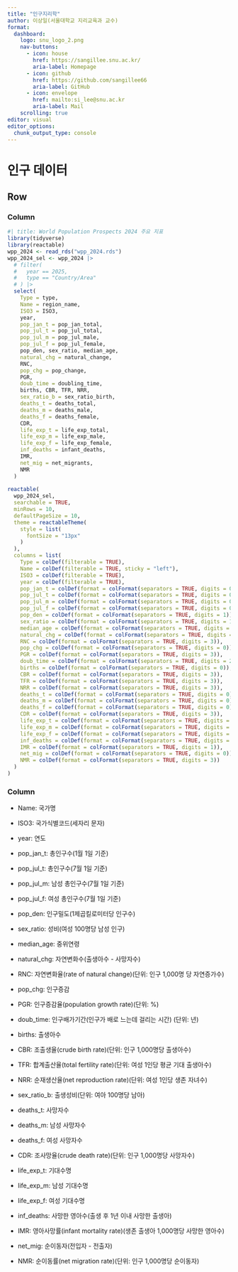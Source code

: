 ```yaml
---
title: "인구지리학"
author: 이상일(서울대학교 지리교육과 교수)
format: 
  dashboard:
    logo: snu_logo_2.png
    nav-buttons: 
      - icon: house
        href: https://sangillee.snu.ac.kr/
        aria-label: Homepage
      - icon: github
        href: https://github.com/sangillee66
        aria-label: GitHub
      - icon: envelope
        href: mailto:si_lee@snu.ac.kr
        aria-label: Mail
    scrolling: true
editor: visual
editor_options: 
  chunk_output_type: console
---
```


# 인구 데이터

## Row

### Column {width="65%"}

```r
#| title: World Population Prospects 2024 주요 지표
library(tidyverse)
library(reactable)
wpp_2024 <- read_rds("wpp_2024.rds")
wpp_2024_sel <- wpp_2024 |> 
  # filter(
  #   year == 2025,
  #   type == "Country/Area"
  # ) |>  
  select(
    Type = type,
    Name = region_name, 
    ISO3 = ISO3,
    year, 
    pop_jan_t = pop_jan_total, 
    pop_jul_t = pop_jul_total, 
    pop_jul_m = pop_jul_male, 
    pop_jul_f = pop_jul_female,
    pop_den, sex_ratio, median_age, 
    natural_chg = natural_change, 
    RNC, 
    pop_chg = pop_change,
    PGR, 
    doub_time = doubling_time, 
    births, CBR, TFR, NRR, 
    sex_ratio_b = sex_ratio_birth, 
    deaths_t = deaths_total, 
    deaths_m = deaths_male, 
    deaths_f = deaths_female, 
    CDR, 
    life_exp_t = life_exp_total, 
    life_exp_m = life_exp_male, 
    life_exp_f = life_exp_female, 
    inf_deaths = infant_deaths, 
    IMR, 
    net_mig = net_migrants,
    NMR
  )
  
reactable(
  wpp_2024_sel,
  searchable = TRUE,
  minRows = 10,
  defaultPageSize = 10,
  theme = reactableTheme(
    style = list(
      fontSize = "13px"
    )
  ),
  columns = list(
    Type = colDef(filterable = TRUE),
    Name = colDef(filterable = TRUE, sticky = "left"),
    ISO3 = colDef(filterable = TRUE),
    year = colDef(filterable = TRUE), 
    pop_jan_t = colDef(format = colFormat(separators = TRUE, digits = 0)),
    pop_jul_t = colDef(format = colFormat(separators = TRUE, digits = 0)),
    pop_jul_m = colDef(format = colFormat(separators = TRUE, digits = 0)),
    pop_jul_f = colDef(format = colFormat(separators = TRUE, digits = 0)),
    pop_den = colDef(format = colFormat(separators = TRUE, digits = 1)),
    sex_ratio = colDef(format = colFormat(separators = TRUE, digits = 1)),
    median_age = colDef(format = colFormat(separators = TRUE, digits = 1)),
    natural_chg = colDef(format = colFormat(separators = TRUE, digits = 0)),
    RNC = colDef(format = colFormat(separators = TRUE, digits = 3)),
    pop_chg = colDef(format = colFormat(separators = TRUE, digits = 0)),
    PGR = colDef(format = colFormat(separators = TRUE, digits = 3)),
    doub_time = colDef(format = colFormat(separators = TRUE, digits = 2)),
    births = colDef(format = colFormat(separators = TRUE, digits = 0)),
    CBR = colDef(format = colFormat(separators = TRUE, digits = 3)),
    TFR = colDef(format = colFormat(separators = TRUE, digits = 3)),
    NRR = colDef(format = colFormat(separators = TRUE, digits = 3)),
    deaths_t = colDef(format = colFormat(separators = TRUE, digits = 0)),
    deaths_m = colDef(format = colFormat(separators = TRUE, digits = 0)),
    deaths_f = colDef(format = colFormat(separators = TRUE, digits = 0)),
    CDR = colDef(format = colFormat(separators = TRUE, digits = 3)),
    life_exp_t = colDef(format = colFormat(separators = TRUE, digits = 1)),
    life_exp_m = colDef(format = colFormat(separators = TRUE, digits = 1)),
    life_exp_f = colDef(format = colFormat(separators = TRUE, digits = 1)),
    inf_deaths = colDef(format = colFormat(separators = TRUE, digits = 0)),
    IMR = colDef(format = colFormat(separators = TRUE, digits = 1)),
    net_mig = colDef(format = colFormat(separators = TRUE, digits = 0)),
    NMR = colDef(format = colFormat(separators = TRUE, digits = 3))
  )
)
```

### Column {width="35%"}

::: {.card title="변수 설명"}
-   Name: 국가명

-   ISO3: 국가식별코드(세자리 문자)

-   year: 연도

-   pop_jan_t: 총인구수(1월 1일 기준)

-   pop_jul_t: 총인구수(7월 1일 기준)

-   pop_jul_m: 남성 총인구수(7월 1일 기준)

-   pop_jul_f: 여성 총인구수(7월 1일 기준)

-   pop_den: 인구밀도(1제곱킬로미터당 인구수)

-   sex_ratio: 성비(여성 100명당 남성 인구)

-   median_age: 중위연령

-   natural_chg: 자연변화수(출생아수 - 사망자수)

-   RNC: 자연변화율(rate of natural change)(단위: 인구 1,000명 당 자연증가수)

-   pop_chg: 인구증감

-   PGR: 인구증감율(population growth rate)(단위: %)

-   doub_time: 인구배가기간(인구가 배로 느는데 걸리는 시간) (단위: 년)

-   births: 출생아수

-   CBR: 조출생율(crude birth rate)(단위: 인구 1,000명당 출생아수)

-   TFR: 합계출산율(total fertility rate)(단위: 여성 1인당 평균 기대 출생아수)

-   NRR: 순재생산율(net reproduction rate)(단위: 여성 1인당 생존 자녀수)

-   sex_ratio_b: 출생성비(단위: 여아 100명당 남아)

-   deaths_t: 사망자수

-   deaths_m: 남성 사망자수

-   deaths_f: 여성 사망자수

-   CDR: 조사망율(crude death rate)(단위: 인구 1,000명당 사망자수)

-   life_exp_t: 기대수명

-   life_exp_m: 남성 기대수명

-   life_exp_f: 여성 기대수명

-   inf_deaths: 사망한 영아수(출생 후 1년 이내 사망한 출생아)

-   IMR: 영아사망률(infant mortality rate)(생존 출생아 1,000명당 사망한 영아수)

-   net_mig: 순이동자(전입자 - 전출자)

-   NMR: 순이동률(net migration rate)(단위: 인구 1,000명당 순이동자)
:::
